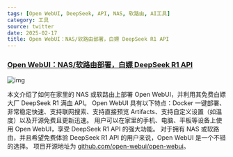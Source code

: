 ```yaml
---
tags: [Open WebUI, DeepSeek, API, NAS, 软路由, AI工具]
category: 工具
source: twitter
date: 2025-02-17
title: Open WebUI：NAS/软路由部署，白嫖 DeepSeek R1 API
---
```


### [Open WebUI：NAS/软路由部署，白嫖 DeepSeek R1 API](https://twitter-thread.com/t/1890409024119795717)

![img](https://img.mengpeng.tech/i/2025/02/17/67b2cf210d6de.webp)

本文介绍了如何在家里的 NAS 或软路由上部署 Open WebUI，并利用其免费白嫖大厂 DeepSeek R1 满血 API。  Open WebUI 具有以下特点：Docker 一键部署、非常稳定快速、支持联网搜索、支持直接预览 Artifacts、支持自定义设置（如温度）以及开源免费且更新迅速。  用户可以在家里的手机、电脑、平板等设备上使用 Open WebUI，享受 DeepSeek R1 API 的强大功能。  对于拥有 NAS 或软路由，并且希望免费体验 DeepSeek R1 API 的用户来说，Open WebUI 是一个不错的选择。  项目开源地址为 [github.com/open-webui/open-webui](https://github.com/open-webui/open-webui)。 